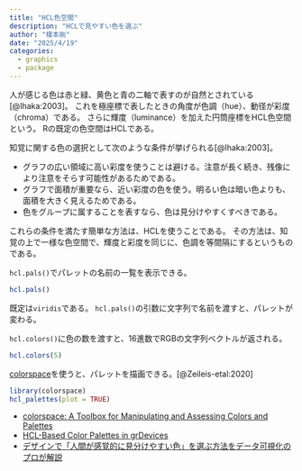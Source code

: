 ```yaml
---
title: "HCL色空間"
description: "HCLで見やすい色を選ぶ"
author: "榎本剛"
date: "2025/4/19"
categories:
  - graphics
  - package
---
```


人が感じる色は赤と緑、黄色と青の二軸で表すのが自然とされている[@Ihaka:2003]。
これを極座標で表したときの角度が色調（hue）、動径が彩度（chroma）である。
さらに輝度（luminance）を加えた円筒座標をHCL色空間という。
Rの既定の色空間はHCLである。

知覚に関する色の選択として次のような条件が挙げられる[@Ihaka:2003]。

- グラフの広い領域に高い彩度を使うことは避ける。注意が長く続き、残像により注意をそらす可能性があるためである。
- グラフで面積が重要なら、近い彩度の色を使う。明るい色は暗い色よりも、面積を大きく見えるためである。
- 色をグループに属することを表すなら、色は見分けやすくすべきである。

これらの条件を満たす簡単な方法は、HCLを使うことである。
その方法は、知覚の上で一様な色空間で、輝度と彩度を同じに、色調を等間隔にするというものである。

`hcl.pals()`でパレットの名前の一覧を表示できる。

```r
hcl.pals()
```

既定は`viridis`である。
`hcl.pals()`の引数に文字列で名前を渡すと、パレットが変わる。

`hcl.colors()`に色の数を渡すと、16進数でRGBの文字列ベクトルが返される。

```r
hcl.colors(5)
```

[colorspace](https://cran.r-project.org/web/packages/colorspace/index.html)を使うと、パレットを描画できる。[@Zeileis-etal:2020]

```r
library(colorspace)
hcl_palettes(plot = TRUE)
```

- [colorspace: A Toolbox for Manipulating and Assessing Colors and Palettes](https://colorspace.r-forge.r-project.org/articles/colorspace.html)
- [HCL-Based Color Palettes in grDevices](https://blog.r-project.org/2019/04/01/hcl-based-color-palettes-in-grdevices/)
- [デザインで「人間が感覚的に見分けやすい色」を選ぶ方法をデータ可視化のプロが解説](https://gigazine.net/news/20200629-hcl-color-space/)